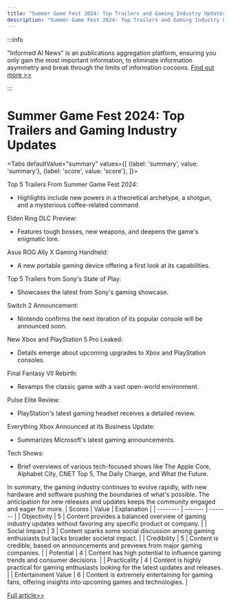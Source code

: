 ```yaml
---
title: "Summer Game Fest 2024: Top Trailers and Gaming Industry Updates"
description: "Summer Game Fest 2024: Top Trailers and Gaming Industry Updates"
---
```



:::info

"Informed AI News" is an publications aggregation platform, ensuring you only gain the most important information, to eliminate information asymmetry and break through the limits of information cocoons.  [Find out more >>](/)

:::

# Summer Game Fest 2024: Top Trailers and Gaming Industry Updates


<Tabs
	defaultValue="summary"
	values={[
	{label: 'summary', value: 'summary'},
	{label: 'score', value: 'score'},
]}>
<TabItem value="summary">


Top 5 Trailers From Summer Game Fest 2024:
- Highlights include new powers in a theoretical archetype, a shotgun, and a mysterious coffee-related command.

Elden Ring DLC Preview:
- Features tough bosses, new weapons, and deepens the game's enigmatic lore.

Asus ROG Ally X Gaming Handheld:
- A new portable gaming device offering a first look at its capabilities.

Top 5 Trailers from Sony's State of Play:
- Showcases the latest from Sony's gaming showcase.

Switch 2 Announcement:
- Nintendo confirms the next iteration of its popular console will be announced soon.

New Xbox and PlayStation 5 Pro Leaked:
- Details emerge about upcoming upgrades to Xbox and PlayStation consoles.

Final Fantasy VII Rebirth:
- Revamps the classic game with a vast open-world environment.

Pulse Elite Review:
- PlayStation's latest gaming headset receives a detailed review.

Everything Xbox Announced at its Business Update:
- Summarizes Microsoft's latest gaming announcements.

Tech Shows:
- Brief overviews of various tech-focused shows like The Apple Core, Alphabet City, CNET Top 5, The Daily Charge, and What the Future.

In summary, the gaming industry continues to evolve rapidly, with new hardware and software pushing the boundaries of what's possible. The anticipation for new releases and updates keeps the community engaged and eager for more.
</TabItem>
<TabItem value="score">
	| Scores     | Value   | Explanation |
	| -------- | ------- | ------- |
	| Objectivity  | 5    | Content provides a balanced overview of gaming industry updates without favoring any specific product or company.    |
	| Social Impact | 3     | Content sparks some social discussion among gaming enthusiasts but lacks broader societal impact.    |
	| Credibility    | 5    | Content is credible, based on announcements and previews from major gaming companies.    |
	| Potential    | 4    | Content has high potential to influence gaming trends and consumer decisions.    |
	| Practicality    | 4    | Content is highly practical for gaming enthusiasts looking for the latest updates and releases.    |
	| Entertainment Value    | 6    | Content is extremely entertaining for gaming fans, offering insights into upcoming games and technologies.    |
</TabItem>
</Tabs>

[Full article>>](https://www.cnet.com/videos/top-5-trailers-from-summer-game-fest-2024/#ftag=CAD590a51e)

